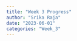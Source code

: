 ```yaml
---
title: "Week 3 Progress"
author: "Srika Raja"
date: "2023-06-01"
categories: "Week_3"
---
```




```r

```
